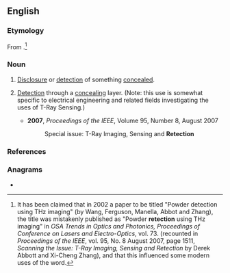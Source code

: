 ==English==

===Etymology===
From {{der|en|la|retectio|retectio, retectionem|discovery, uncovering}}.<ref>It has been claimed that in 2002 a paper to be titled "Powder detection using THz imaging" (by Wang, Ferguson, Manella, Abbot and Zhang), the title was mistakenly published as "Powder '''retection''' using THz imaging" in ''OSA Trends in Optics and Photonics, Proceedings of Conference on Lasers and Electro-Optics'', vol. 73. (recounted in ''Proceedings of the IEEE'', vol. 95, No. 8 August 2007, page 1511, ''Scanning the Issue: T-Ray Imaging, Sensing and Retection'' by Derek Abbott and Xi-Cheng Zhang), and that this influenced some modern uses of the word.</ref>

===Noun===
{{en-noun|~}}

# {{lb|en|obsolete}} [[disclosure|Disclosure]] or [[detection]] of something [[concealed]].
# {{lb|en|engineering}} [[detection|Detection]] through a [[concealing]] layer. (Note: this use is somewhat specific to electrical engineering and related fields investigating the uses of T-Ray Sensing.)
#* '''2007''', ''Proceedings of the IEEE'', Volume 95, Number 8, August 2007
#*: Special issue: T-Ray Imaging, Sensing and '''Retection'''

===References===
<references/>

===Anagrams===
* {{anagrams|en|a=ceeinortt|cornetite}}